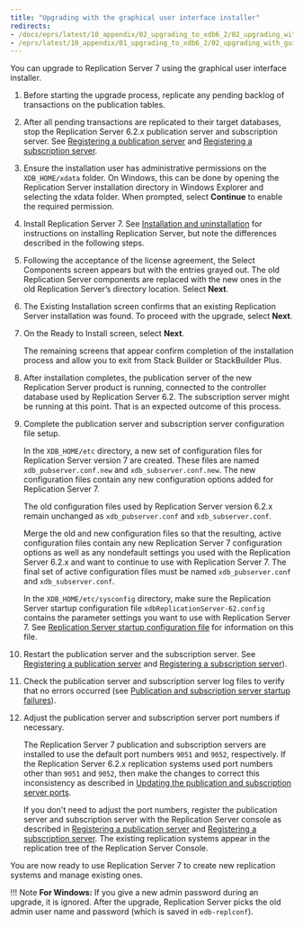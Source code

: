 ```yaml
---
title: "Upgrading with the graphical user interface installer"
redirects:
- /docs/eprs/latest/10_appendix/02_upgrading_to_xdb6_2/02_upgrading_with_gui_installer
- /eprs/latest/10_appendix/01_upgrading_to_xdb6_2/02_upgrading_with_gui_installer/
---
```


<div id="upgrading_with_gui_installer" class="registered_link"></div>

You can upgrade to Replication Server 7 using the graphical user interface installer.

1.  Before starting the upgrade process, replicate any pending backlog of transactions on the publication tables.

1.  After all pending transactions are replicated to their target databases, stop the Replication Server 6.2.x publication server and subscription server. See [Registering a publication server](../../05_smr_operation/02_creating_publication/01_registering_publication_server/#registering_publication_server) and [Registering a subscription server](../../05_smr_operation/03_creating_subscription/01_registering_subscription_server/#registering_subscription_server).

1. Ensure the installation user has administrative permissions on the `XDB_HOME/xdata` folder. On Windows, this can be done by opening the Replication Server installation directory in Windows Explorer and selecting the xdata folder. When prompted, select **Continue** to enable the required permission.

1.  Install Replication Server 7. See [Installation and uninstallation](../../05_smr_operation/03_creating_subscription/01_registering_subscription_server/#registering_subscription_server) for instructions on installing Replication Server, but note the differences described in the following steps.

1.  Following the acceptance of the license agreement, the Select Components screen appears but with the entries grayed out. The old Replication Server components are replaced with the new ones in the old Replication Server’s directory location. Select **Next**.

1.  The Existing Installation screen confirms that an existing Replication Server installation was found. To proceed with the upgrade, select **Next**.

1.  On the Ready to Install screen, select **Next**.

    The remaining screens that appear confirm completion of the installation process and allow you to exit from Stack Builder or StackBuilder Plus.

1.  After installation completes, the publication server of the new Replication Server product is running, connected to the controller database used by Replication Server 6.2. The subscription server might be running at this point. That is an expected outcome of this process.

1.  Complete the publication server and subscription server configuration file setup.

    In the `XDB_HOME/etc` directory, a new set of configuration files for Replication Server version 7 are created. These files are named `xdb_pubserver.conf.new` and `xdb_subserver.conf.new`. The new configuration files contain any new configuration options added for Replication Server 7.

    The old configuration files used by Replication Server version 6.2.x remain unchanged as `xdb_pubserver.conf` and `xdb_subserver.conf`.

    Merge the old and new configuration files so that the resulting, active configuration files contain any new Replication Server 7 configuration options as well as any nondefault settings you used with the Replication Server 6.2.x and want to continue to use with Replication Server 7. The final set of active configuration files must be named `xdb_pubserver.conf` and `xdb_subserver.conf`.

    In the `XDB_HOME/etc/sysconfig` directory, make sure the Replication Server startup configuration file `xdbReplicationServer-62.config` contains the parameter settings you want to use with Replication Server 7. See [Replication Server startup configuration file](../../02_overview/03_replication_server_components_and_architecture/01_physical_components/#xdb_startup_conf_file) for information on this file.

1.  Restart the publication server and the subscription server. See [Registering a publication server](../../05_smr_operation/02_creating_publication/01_registering_publication_server/#registering_publication_server) and [Registering a subscription server](../../05_smr_operation/03_creating_subscription/01_registering_subscription_server/#registering_subscription_server)).

1.  Check the publication server and subscription server log files to verify that no errors occurred (see [Publication and subscription server startup failures](../02_resolving_problems/02_where_to_look_for_errors/#pub_and_sub_startup_failures)).

1.  Adjust the publication server and subscription server port numbers if necessary.

    The Replication Server 7 publication and subscription servers are installed to use the default port numbers `9051` and `9052`, respectively. If the Replication Server 6.2.x replication systems used port numbers other than `9051` and `9052`, then make the changes to correct this inconsistency as described in [Updating the publication and subscription server ports](updating_sub_and_pub_ports).

    If you don't need to adjust the port numbers, register the publication server and subscription server with the Replication Server console as described in [Registering a publication server](../../05_smr_operation/02_creating_publication/01_registering_publication_server/#registering_publication_server) and [Registering a subscription server](../../05_smr_operation/03_creating_subscription/01_registering_subscription_server/#registering_subscription_server). The existing replication systems appear in the replication tree of the Replication Server Console.

You are now ready to use Replication Server 7 to create new replication systems and manage existing ones.

!!! Note
    **For Windows:** If you give a new admin password during an upgrade, it is ignored. After the upgrade, Replication Server picks the old admin user name and password (which is saved in `edb-replconf`).
